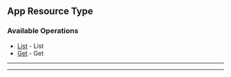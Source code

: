
## App Resource Type

### Available Operations

* [List](/app_resource_type/list) - List
* [Get](/app_resource_type/get) - Get

---
<List />

---
<Get />
